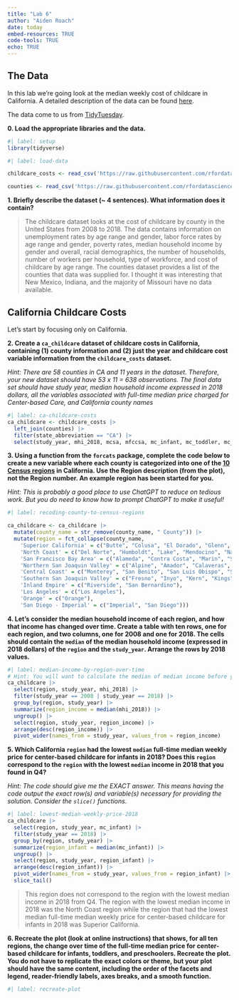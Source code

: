 ```yaml
---
title: "Lab 6"
author: "Aiden Roach"
date: today
embed-resources: TRUE
code-tools: TRUE
echo: TRUE
---
```

## The Data

In this lab we're going look at the median weekly cost of childcare in
California. A detailed description of the data can be found [here](https://github.com/rfordatascience/tidytuesday/blob/master/data/2023/2023-05-09/readme.md).

The data come to us from [TidyTuesday](https://github.com/rfordatascience/tidytuesday).

**0. Load the appropriate libraries and the data.**

```r
#| label: setup
library(tidyverse)
```

```r
#| label: load-data

childcare_costs <- read_csv('https://raw.githubusercontent.com/rfordatascience/tidytuesday/master/data/2023/2023-05-09/childcare_costs.csv')

counties <- read_csv('https://raw.githubusercontent.com/rfordatascience/tidytuesday/master/data/2023/2023-05-09/counties.csv')
```

**1. Briefly describe the dataset (~ 4 sentences). What information does it contain?**        

> The childcare dataset looks at the cost of childcare by county in the United States from 2008 to 2018. The data contains information on unemployment rates by age range and gender, labor force rates by age range and gender, poverty rates, median household income by gender and overall, racial demographics, the number of households, number of workers per household, type of workforce, and cost of childcare by age range. The counties dataset provides a list of the counties that data was supplied for. I thought it was interesting that New Mexico, Indiana, and the majority of Missouri have no data available.

## California Childcare Costs

Let's start by focusing only on California. 

**2. Create a `ca_childcare` dataset of childcare costs in California, containing (1) county information and (2) just the year and childcare cost variable information from the `childcare_costs` dataset.** 

*Hint: There are 58 counties in CA and 11 years in the dataset. Therefore, your new dataset should have 53 x 11 = 638 observations. The final data set should have study year, median household income expressed in 2018 dollars, all the variables associated with full-time median price charged for Center-based Care, and California county names*

```r
#| label: ca-childcare-costs
ca_childcare <- childcare_costs |>
  left_join(counties) |>
  filter(state_abbreviation == "CA") |>
  select(study_year, mhi_2018, mcsa, mfccsa, mc_infant, mc_toddler, mc_preschool, county_name)
```

**3. Using a function from the `forcats` package, complete the code below to create a new variable where each county is categorized into one of the [10 Census regions](https://census.ca.gov/regions/) in California. Use the Region description (from the plot), not the Region number. An example region has been started for you.**  

*Hint: This is probably a good place to use ChatGPT to reduce on tedious work. But you do need to know how to prompt ChatGPT to make it useful!*

```r
#| label: recoding-county-to-census-regions

ca_childcare <- ca_childcare |> 
  mutate(county_name = str_remove(county_name, " County")) |> 
  mutate(region = fct_collapse(county_name,
    'Superior California' = c("Butte", "Colusa", "El Dorado", "Glenn", "Lassen", "Modoc", "Nevada", "Placer", "Plumas", "Sacramento", "Shasta", "Sierra", "Siskiyou", "Sutter", "Tehama", "Yolo", "Yuba"),
    'North Coast' = c("Del Norte", "Humboldt", "Lake", "Mendocino", "Napa", "Sonoma", "Trinity"),
    'San Francisco Bay Area' = c("Alameda", "Contra Costa", "Marin", "San Francisco", "San Mateo", "Santa Clara", "Solano"), 
    'Northern San Joaquin Valley' = c("Alpine", "Amador", "Calaveras", "Madera", "Mariposa", "Merced", "Mono", "San Joaquin", "Stanislaus", "Tuolumne"), 
    'Central Coast' = c("Monterey", "San Benito", "San Luis Obispo", "Santa Barbara", "Santa Cruz", "Ventura"), 
    'Southern San Joaquin Valley' = c("Fresno", "Inyo", "Kern", "Kings", "Tulare"), 
    'Inland Empire' = c("Riverside", "San Bernardino"), 
    'Los Angeles' = c("Los Angeles"), 
    'Orange' = c("Orange"),
    'San Diego - Imperial' = c("Imperial", "San Diego")))
```


**4. Let's consider the median household income of each region, and how that income has changed over time. Create a table with ten rows, one for each region, and two columns, one for 2008 and one for 2018. The cells should contain the `median` of the median household income (expressed in 2018 dollars) of the `region` and the `study_year`. Arrange the rows by 2018 values.**

```r
#| label: median-income-by-region-over-time
# Hint: You will want to calculate the median of median income before you make columns for 2008/2018 by transforming the data
ca_childcare |> 
  select(region, study_year, mhi_2018) |> 
  filter(study_year == 2008 | study_year == 2018) |> 
  group_by(region, study_year) |>
  summarize(region_income = median(mhi_2018)) |> 
  ungroup() |> 
  select(region, study_year, region_income) |>
  arrange(desc(region_income)) |>
  pivot_wider(names_from = study_year, values_from = region_income)
```


**5. Which California `region` had the lowest `median` full-time median weekly price for center-based childcare for infants in 2018? Does this `region` correspond to the `region` with the lowest `median` income in 2018 that you found in Q4?**  

*Hint: The code should give me the EXACT answer. This means having the code output the exact row(s) and variable(s) necessary for providing the solution. Consider the `slice()` functions.*

```r
#| label: lowest-median-weekly-price-2018
ca_childcare |> 
  select(region, study_year, mc_infant) |> 
  filter(study_year == 2018) |> 
  group_by(region, study_year) |>
  summarize(region_infant = median(mc_infant)) |> 
  ungroup() |> 
  select(region, study_year, region_infant) |>
  arrange(desc(region_infant)) |>
  pivot_wider(names_from = study_year, values_from = region_infant) |>
  slice_tail()
```
        
>  This region does not correspond to the region with the lowest median income in 2018 from Q4. The region with the lowest median income in 2018 was the North Coast region while the region that had the lowest median full-time median weekly price for center-based childcare for infants in 2018 was Superior California.

**6. Recreate the plot (look at online instructions) that shows, for all ten regions, the change over time of the full-time median price for center-based childcare for infants, toddlers, and preschoolers. Recreate the plot. You do not have to replicate the exact colors or theme, but your plot should have the same content, including the order of the facets and legend, reader-friendly labels, axes breaks, and a  smooth function.**


```r
#| label: recreate-plot

```


